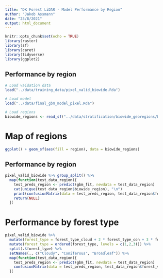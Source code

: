 ```yaml
---
title: "DK Forest LiDAR - Model Performance by Region"
author: "Jakob Assmann"
date: "23/8/2021"
output: html_document
---
```


```r
knitr::opts_chunk$set(echo = TRUE)
library(raster)
library(sf)
library(caret)
library(tidyverse)
library(ggplot2)
```

## Performance by region

```r
# Load vaidation data
load("../data/training_data/pixel_valid_biowide.Rda")

# Load model
load("../data/final_gbm_model_pixel.Rda")

# Load regions
biowide_regions <- read_sf("../data/stratification/biowide_georegions/biowide_zones.shp")
```

# Map of regions

``` r
ggplot() + geom_sf(aes(fill = region), data = biowide_regions)
```

## Performance by region

```r
pixel_valid_biowide %>% group_split() %>%
  map(function(test_data_region){
    test_preds_region <- predict(gbm_fit, newdata = test_data_region)
    cat(unique(test_data_region$biowide_region), "\n")
    print(confusionMatrix(data = test_preds_region, test_data_region$forest_value))
    return(NULL)
  })
```

# Performance by forest type

```r
pixel_valid_biowide %>% 
  mutate(forest_type = forest_type_cloud + 2 * forest_type_con + 3 * forest_type_dec) %>%
  mutate(forest_type = ordered(forest_type, levels = c(1,2,3))) %>% 
  split(.$forest_type) %>%
  setNames(., c("Cloudy", "Coniferous", "Broadleaf")) %>%
  map(function(test_data_region){
    test_preds_region <- predict(gbm_fit, newdata = test_data_region)
    confusionMatrix(data = test_preds_region, test_data_region$forest_value)
  })
```
